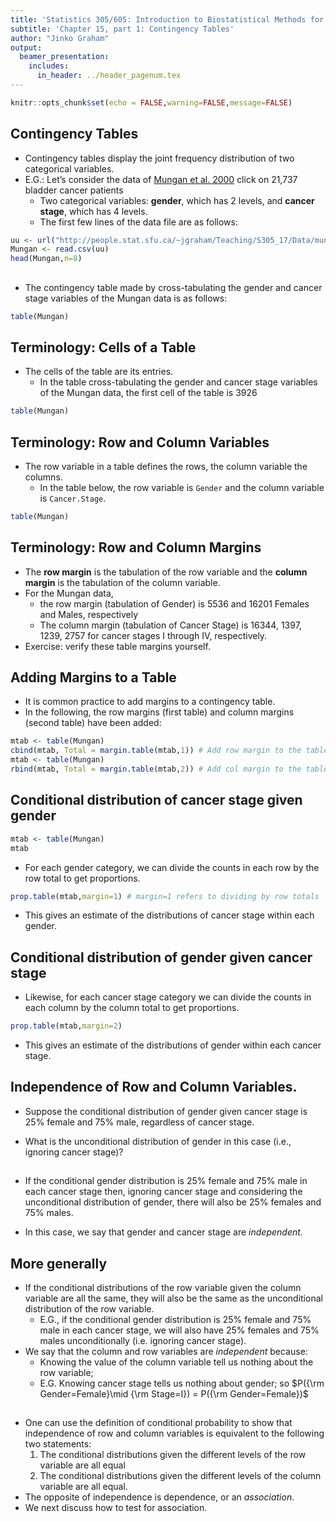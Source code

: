 ```yaml
---
title: 'Statistics 305/605: Introduction to Biostatistical Methods for Health Sciences'
subtitle: 'Chapter 15, part 1: Contingency Tables'
author: "Jinko Graham"
output: 
  beamer_presentation:
    includes:
      in_header: ../header_pagenum.tex
---
```


```r
knitr::opts_chunk$set(echo = FALSE,warning=FALSE,message=FALSE)
```


## Contingency Tables 

* Contingency tables display
the joint frequency distribution of two categorical variables.
* E.G.: Let's consider the data of [Mungan et al. 2000](https://www.ncbi.nlm.nih.gov/pubmed/10699612) \tiny click
\normalsize on 21,737 bladder cancer patients
    + Two categorical variables: **gender**, which has 2 levels,
    and **cancer stage**, which has 4 levels.
    + The first few lines of the data file are as follows:


\scriptsize

```r
uu <- url("http://people.stat.sfu.ca/~jgraham/Teaching/S305_17/Data/mung.csv")
Mungan <- read.csv(uu)
head(Mungan,n=8)
```

## 

* The contingency table made by cross-tabulating
the gender and cancer stage variables of the Mungan data is as follows:

```r
table(Mungan)
```


## Terminology: Cells of a Table

* The cells of the table are its entries.
    + In the table cross-tabulating the gender and cancer 
    stage variables of the Mungan data, the first cell of the table is 3926
    
    
\scriptsize

```r
table(Mungan)
```

## Terminology: Row and Column Variables

* The row variable in a table defines the rows, the 
column variable the columns. 
    + In the table below, the row variable is `Gender` 
    and the column variable is `Cancer.Stage`.
    
\scriptsize

```r
table(Mungan)
```

## Terminology: Row and Column Margins

* The **row margin** is the tabulation of the row variable and 
the **column margin** is the tabulation of the column variable. 
* For the Mungan data, 
    + the row margin (tabulation of Gender) is 5536 and 
    16201 Females and Males, respectively
    + The column margin (tabulation of Cancer Stage) is
    16344, 1397, 1239, 2757 for cancer stages I through IV,
    respectively.
* Exercise: verify these table margins yourself.

## Adding Margins to a Table

* It is common practice to add margins to a contingency table.
* In the following, the row margins (first table) and 
column margins (second table) have been added:

```r
mtab <- table(Mungan)
cbind(mtab, Total = margin.table(mtab,1)) # Add row margin to the table
mtab <- table(Mungan)
rbind(mtab, Total = margin.table(mtab,2)) # Add col margin to the table
```

<!-- NTS: Row margin is marginal distn of the row variable
and col margin is marginal distn of the column variable.
-->

## Conditional distribution of cancer stage given gender

\scriptsize

```r
mtab <- table(Mungan)
mtab
```
\normalsize

* For each gender category, we can divide the 
counts in each row by
    the row total to get proportions.
    
\scriptsize

```r
prop.table(mtab,margin=1) # margin=1 refers to dividing by row totals
```

\normalsize

* This gives an estimate of the distributions of cancer stage within each gender.
    
## Conditional distribution of gender given cancer stage 

* Likewise, for each cancer stage category we can divide
the counts in each column by the column total 
to get proportions.

\scriptsize

```r
prop.table(mtab,margin=2)
```


\normalsize

* This gives an estimate of the distributions of gender within each cancer stage.

<!--
## Software Notes

* `prop.table()` requires a data type known as a `matrix` as input. 
* Sometimes we are given the cross-tabulated data and want
to enter the table into R ourselves as a `data.frame`.
* Then need to "coerce" the `data.frame` to a `matrix`:

\scriptsize

```r
mydf <- data.frame(Stage1=c(3926,12418), Stage2=c(402,995),
                    Stage3=c(356,883), Stage4=c(852,1905)) 
row.names(mydf) <- c("Female","Male")
mymat <- as.matrix(mydf) # coerce data.frame to matrix
mymat 
prop.table(mymat,margin=2)
```

## Software Notes, cont.

* DIY proportions: It is easy to compute with columns of a data frame; e.g.,

\scriptsize

```r
library(dplyr)
mydf <- 
  mutate(mydf,
    rTot=Stage1+Stage2+Stage3+Stage4, # row totals
    p1=Stage1/rTot,p2=Stage2/rTot,p3=Stage3/rTot,p4=Stage4/rTot) # row propns
select(mydf,p1,p2,p3,p4) # select() selects named columns of a data frame
```
-->

## Independence of Row and Column Variables.


* Suppose the conditional distribution of gender given cancer stage 
is 25% female and 75% male, regardless of cancer stage.

\bigskip

* What is the unconditional distribution of gender in this case (i.e., ignoring cancer stage)?

## 

* If the conditional gender distribution is 
    25% female and 75% male in each cancer stage then, ignoring
    cancer stage and considering the unconditional distribution of gender, there will also be 25% females and 75% males.

\bigskip

* In this case, we say that gender and cancer stage are 
_independent_.

## More generally

* If the conditional distributions of the row variable 
given the column variable are all the same,
they will also be the same as
the unconditional distribution of the row variable.
    + E.G., if the conditional gender distribution is 
    25% female and 75% male in each cancer stage, we will
    also have 25% females and 75% males unconditionally (i.e. ignoring cancer stage).
* We say that the column and row variables are
_independent_ because:
    + Knowing the value of the column variable 
    tell us nothing about the row
    variable; 
    + E.G. Knowing cancer stage tells us nothing about
    gender; so 
    $P({\rm Gender=Female}\mid {\rm Stage=I}) = P({\rm Gender=Female})$

## 

* One can use the definition of conditional probability to show that independence of row and column variables is 
equivalent to the following two statements:
    1. The conditional distributions given the different levels of the row variable are all equal
    2. The conditional distributions given the different levels of the column variable are all equal.
* The opposite of independence is dependence, or an
_association_.
* We next discuss how to test for association.
    